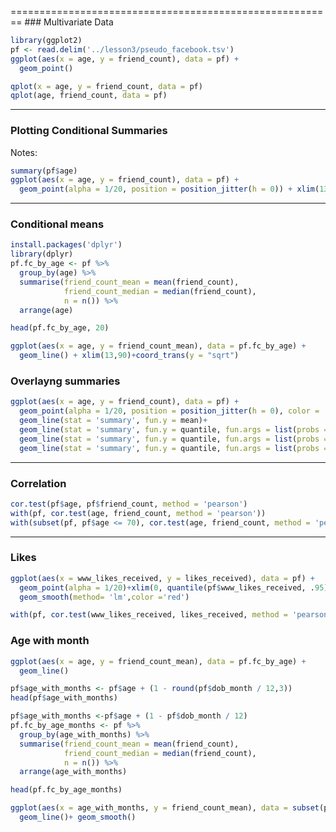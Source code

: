 ========================================================
### Multivariate Data

```r
library(ggplot2)
pf <- read.delim('../lesson3/pseudo_facebook.tsv')
ggplot(aes(x = age, y = friend_count), data = pf) +
  geom_point()

qplot(x = age, y = friend_count, data = pf)
qplot(age, friend_count, data = pf)

```

***

### Plotting Conditional Summaries
Notes:

```r
summary(pf$age)
ggplot(aes(x = age, y = friend_count), data = pf) +
  geom_point(alpha = 1/20, position = position_jitter(h = 0)) + xlim(13,90)+coord_trans(y = "sqrt")
```
***

### Conditional means
```r
install.packages('dplyr')
library(dplyr)
pf.fc_by_age <- pf %>%
  group_by(age) %>%
  summarise(friend_count_mean = mean(friend_count),
            friend_count_median = median(friend_count),
            n = n()) %>%
  arrange(age)

head(pf.fc_by_age, 20)

ggplot(aes(x = age, y = friend_count_mean), data = pf.fc_by_age) +
  geom_line() + xlim(13,90)+coord_trans(y = "sqrt")
```

### Overlayng summaries
```r
ggplot(aes(x = age, y = friend_count), data = pf) +
  geom_point(alpha = 1/20, position = position_jitter(h = 0), color = 'orange') + xlim(13,90)+coord_trans(y = "sqrt") +
  geom_line(stat = 'summary', fun.y = mean)+
  geom_line(stat = 'summary', fun.y = quantile, fun.args = list(probs = .1), linetype = 2, color = 'blue') +
  geom_line(stat = 'summary', fun.y = quantile, fun.args = list(probs = .5), color = 'blue') +
  geom_line(stat = 'summary', fun.y = quantile, fun.args = list(probs = .9), linetype = 2, color = 'blue')
```
***

### Correlation
```r
cor.test(pf$age, pf$friend_count, method = 'pearson')
with(pf, cor.test(age, friend_count, method = 'pearson'))
with(subset(pf, pf$age <= 70), cor.test(age, friend_count, method = 'pearson'))
```
***

### Likes
```r
ggplot(aes(x = www_likes_received, y = likes_received), data = pf) +
  geom_point(alpha = 1/20)+xlim(0, quantile(pf$www_likes_received, .95))+ylim(0, quantile(pf$likes_received, .95))+
  geom_smooth(method= 'lm',color ='red')

with(pf, cor.test(www_likes_received, likes_received, method = 'pearson'))

```

### Age with month
```r
ggplot(aes(x = age, y = friend_count_mean), data = pf.fc_by_age) +
  geom_line()

pf$age_with_months <- pf$age + (1 - round(pf$dob_month / 12,3))
head(pf$age_with_months)

pf$age_with_months <-pf$age + (1 - pf$dob_month / 12)
pf.fc_by_age_months <- pf %>%
  group_by(age_with_months) %>%
  summarise(friend_count_mean = mean(friend_count),
            friend_count_median = median(friend_count),
            n = n()) %>%
  arrange(age_with_months)

head(pf.fc_by_age_months)

ggplot(aes(x = age_with_months, y = friend_count_mean), data = subset(pf.fc_by_age_months, pf.fc_by_age_months$age_with_months < 71)) +
  geom_line()+ geom_smooth()
```
